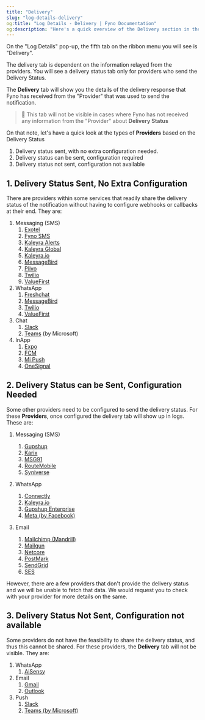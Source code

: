 ```yaml
---
title: "Delivery"
slug: "log-details-delivery"
og:title: "Log Details - Delivery | Fyno Documentation"
og:description: "Here's a quick overview of the Delivery section in the log details."
---
```


On the "Log Details" pop-up, the fifth tab on the ribbon menu you will see is "Delivery".

The delivery tab is dependent on the information relayed from the providers. You will see a delivery status tab only for providers who send the Delivery Status.

The **Delivery** tab will show you the details of the delivery response that Fyno has received from the "Provider" that was used to send the notification.

> 🚧 This tab will not be visible in cases where Fyno has not received any information from the "Provider" about **Delivery Status**

On that note, let's have a quick look at the types of **Providers** based on the Delivery Status

1. Delivery status sent, with no extra configuration needed.
2. Delivery status can be sent, configuration required
3. Delivery status not sent, configuration not available

## 1. Delivery Status Sent, No Extra Configuration

There are providers within some services that readily share the delivery status of the notification without having to configure webhooks or callbacks at their end. They are:

1. Messaging (SMS)
    1. [Exotel](./sms-exotel)
    2. [Fyno SMS](./sms-fyno-sms)
    3. [Kaleyra Alerts](./sms-kaleyra-alerts)
    4. [Kaleyra Global](./sms-kaleyra-global)
    5. [Kaleyra.io](./sms-kaleyraio)
    6. [MessageBird](./sms-messagebird)
    7. [Plivo](./sms-plivo)
    8. [Twilio](./sms-twilio)
    9. [ValueFirst](./sms-valuefirst)
2. WhatsApp
    1. [Freshchat](./whatsapp-freshchat)
    2. [MessageBird](./whatsapp-messagebird)
    3. [Twilio](./whatsapp-twilio)
    4. [ValueFirst](./whatsapp-valuefirst)
3. Chat
    1. [Slack](chat-slack)
    2. [Teams](chat-teams) (by Microsoft)
4. InApp
    1. [Expo](./push-expo)
    2. [FCM](./push-fcm)
    3. [Mi Push](./push-mi-push)
    4. [OneSignal](./push-onesignal)

## 2. Delivery Status can be Sent, Configuration Needed

Some other providers need to be configured to send the delivery status. For these **Providers**, once configured the delivery tab will show up in logs. These are:

1. Messaging (SMS)

    1. [Gupshup](./sms-gupshup)
    2. [Karix](./sms-karix)
    3. [MSG91](./sms-msg91)
    4. [RouteMobile](./sms-route-mobile)
    5. [Syniverse](./sms-syniverse)

2. WhatsApp

    1. [Connectly](./whatsapp-connectly)
    2. [Kaleyra.io](whatsapp-kaleyraio)
    3. [Gupshup Enterprise](./whatsapp-gupshup)
    4. [Meta (by Facebook)](whatsapp-meta)

3. Email
    1. [Mailchimp (Mandrill)](./email-mailchimp)
    2. [Mailgun](./email-mailgun)
    3. [Netcore](email-netcore)
    4. [PostMark](email-postmark)
    5. [SendGrid](email-sendgrid)
    6. [SES](email-ses)

However, there are a few providers that don't provide the delivery status and we will be unable to fetch that data. We would request you to check with your provider for more details on the same.

## 3. Delivery Status Not Sent, Configuration not available

Some providers do not have the feasibility to share the delivery status, and thus this cannot be shared. For these providers, the **Delivery** tab will not be visible. They are:

1. WhatsApp
    1. [AiSensy](./whatsapp-aisensy)
2. Email
    1. [Gmail](email-gmail)
    2. [Outlook](email-outlook)
3. Push
    1. [Slack](./chat-slack)
    2. [Teams (by Microsoft)](./chat-teams)
